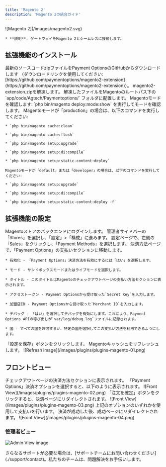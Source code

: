 ```yaml
---
title: 'Magento 2'
description: 'Magento 2の統合ガイド'
---
```


  <Card title="Magento 2">
    ![Magento 2](/images/magento2.svg)

    * **説明**: ゲートウェイをMagento 2とシームレスに接続します。
  </Card>

## **拡張機能のインストール**

<Steps>
  <Step>
    最新のソースコードzipファイルをPayment OptionsのGitHubからダウンロードします
    （ダウンロードリンクを使用してください: [https://github.com/paymentoptions/magento2-extension](https://github.com/paymentoptions/magento2-extension)）。
  </Step>

  <Step>
    magento2-extension.zipを解凍します。
  </Step>

  <Step>
    解凍したファイルをMagentoのルートパス下の `app/code/Agtech/Paymentoptions/` フォルダに配置します。
  </Step>

  <Step>
    Magentoモードを確認します:
    `php bin/magento deploy:mode:show` を実行してモードを確認します。
    Magentoモードが「production」の場合は、以下のコマンドを実行してください:

    * `php bin/magento cache:clean`

    * `php bin/magento cache:flush`

    * `php bin/magento setup:upgrade`

    * `php bin/magento setup:di:compile`

    * `php bin/magento setup:static-content:deploy`

    Magentoモードが「default」または「developer」の場合は、以下のコマンドを実行してください:

    * `php bin/magento setup:upgrade`

    * `php bin/magento setup:di:compile`

    * `php bin/magento setup:static-content:deploy -f`
  </Step>
</Steps>

## **拡張機能の設定**

<Steps>
  <Step>
    Magentoストアのバックエンドにログインします。
  </Step>

  <Step>
    管理者サイドバーの「Stores」を選択し、「設定」>「構成」に進みます。
  </Step>

  <Step>
    設定ページで、左側の「Sales」をクリックし、「Payment Methods」を選択します。
  </Step>

  <Step>
    決済方法ページで、「Payment Options」の支払いセクションに移動します。

    * 有効化 - 「Payment Options」決済方法を有効にするには「はい」を選択します。

    * モード - サンドボックスモードまたはライブモードを選択します。

    * タイトル - このタイトルはMagentoのチェックアウトページの支払い方法セクションに表示されます。

    * アクセストークン - Payment Optionsから受け取った`Secret Key`を入力します。

    * 加盟店ID - Payment Optionsから受け取った`Merchant ID`を入力します。

    * デバッグ - 「はい」を選択してデバッグを有効にします。これにより、Payment Options APIの呼び出しが`var/log/debug.log`ファイルに記録されます。

    * 国 - すべての国を許可するか、特定の国を選択してこの支払い方法を利用できるようにします。
  </Step>

  <Step>
    「設定を保存」ボタンをクリックします。
  </Step>

  <Step>
    Magentoキャッシュをリフレッシュします。
    ![Refresh image](/images/plugins/plugins-magento-01.png)
  </Step>
</Steps>

## **フロントビュー**

<Steps>
  <Step>
    チェックアウトページの決済方法セクションに表示されます。
  </Step>

  <Step>
    「Payment Options」決済オプションを選択すると、以下のように表示されます。
    ![Front View](/images/plugins/plugins-magento-02.png)
  </Step>

  <Step>
    「注文を確定」ボタンをクリックすると、決済ページにリダイレクトされます。
    ![Front View](/images/plugins/plugins-magento-03.png)
  </Step>

  <Step>
    上記のオプションのいずれかを使用して支払いを行います。
  </Step>

  <Step>
    決済が成功した後、成功ページにリダイレクトされます。
    ![Front View](/images/plugins/plugins-magento-04.png)
  </Step>
</Steps>

### 管理者ビュー

![Admin View image](/images/plugins/plugins-magento-05.png)

<Card title="サポートが必要ですか？" icon="life-ring" href="/support/contact">
  さらなるサポートが必要な場合は、[サポートチームにお問い合わせください](./support/contact)。私たちのチームは、問題解決をお手伝いします。
</Card>
